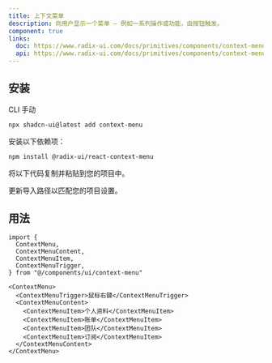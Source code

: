 ```yaml
---
title: 上下文菜单
description: 向用户显示一个菜单 — 例如一系列操作或功能，由按钮触发。
component: true
links:
  doc: https://www.radix-ui.com/docs/primitives/components/context-menu
  api: https://www.radix-ui.com/docs/primitives/components/context-menu#api-reference
---
```


<ComponentPreview
  name="context-menu-demo"
  description="带子菜单项的上下文菜单。"
/>

## 安装

<Tabs defaultValue="cli">

<TabsList>
  <TabsTrigger value="cli">CLI</TabsTrigger>
  <TabsTrigger value="manual">手动</TabsTrigger>
</TabsList>
<TabsContent value="cli">

```bash
npx shadcn-ui@latest add context-menu
```

</TabsContent>

<TabsContent value="manual">

<Steps>

<Step>安装以下依赖项：</Step>

```bash
npm install @radix-ui/react-context-menu
```

<Step>将以下代码复制并粘贴到您的项目中。</Step>

<ComponentSource name="context-menu" />

<Step>更新导入路径以匹配您的项目设置。</Step>

</Steps>

</TabsContent>

</Tabs>

## 用法

```tsx
import {
  ContextMenu,
  ContextMenuContent,
  ContextMenuItem,
  ContextMenuTrigger,
} from "@/components/ui/context-menu"
```

```tsx
<ContextMenu>
  <ContextMenuTrigger>鼠标右键</ContextMenuTrigger>
  <ContextMenuContent>
    <ContextMenuItem>个人资料</ContextMenuItem>
    <ContextMenuItem>账单</ContextMenuItem>
    <ContextMenuItem>团队</ContextMenuItem>
    <ContextMenuItem>订阅</ContextMenuItem>
  </ContextMenuContent>
</ContextMenu>
```